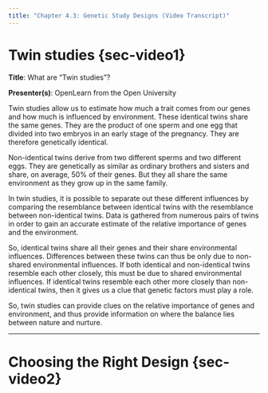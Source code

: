```yaml
---
title: "Chapter 4.3: Genetic Study Designs (Video Transcript)"
---
```


# Twin studies {sec-video1}

**Title**: What are "Twin studies"?

**Presenter(s)**: OpenLearn from the Open University

Twin studies allow us to estimate how much a trait comes from our genes and how much is influenced by environment. These identical twins share the same genes. They are the product of one sperm and one egg that divided into two embryos in an early stage of the pregnancy. They are therefore genetically identical.

Non-identical twins derive from two different sperms and two different eggs. They are genetically as similar as ordinary brothers and sisters and share, on average, 50% of their genes. But they all share the same environment as they grow up in the same family.

In twin studies, it is possible to separate out these different influences by comparing the resemblance between identical twins with the resemblance between non-identical twins. Data is gathered from numerous pairs of twins in order to gain an accurate estimate of the relative importance of genes and the environment.

So, identical twins share all their genes and their share environmental influences. Differences between these twins can thus be only due to non-shared environmental influences. If both identical and non-identical twins resemble each other closely, this must be due to shared environmental influences. If identical twins resemble each other more closely than non-identical twins, then it gives us a clue that genetic factors must play a role.

So, twin studies can provide clues on the relative importance of genes and environment, and thus provide information on where the balance lies between nature and nurture.

------------------------------------------------------------------------

# Choosing the Right Design {sec-video2}
